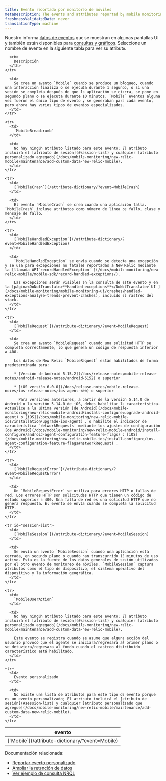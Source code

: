 ```yaml
---
title: Evento reportado por monitoreo de móviles
metaDescription: The events and attributes reported by mobile monitoring in New Relic.
freshnessValidatedDate: never
translationType: machine
---
```


Nuestro [<InlinePopover type="mobile"/>](/docs/mobile-monitoring/new-relic-mobile/getting-started/introduction-new-relic-mobile)informa [datos de eventos](/docs/using-new-relic/data/understand-data/new-relic-data-types#event-data) que se muestran en algunas pantallas UI y también están disponibles para [consultas y gráficos](/docs/using-new-relic/data/understand-data/query-new-relic-data). Seleccione un nombre de evento en la siguiente tabla para ver su atributo.

<table>
  <thead>
    <tr>
      <th style={{ width: "250px" }}>
        evento
      </th>

      <th>
        Descripción
      </th>
    </tr>
  </thead>

  <tbody>
    <tr>
      <td>
        [`Mobile`](/attribute-dictionary/?event=Mobile)
      </td>

      <td>
        Se crea un evento `Mobile` cuando se produce un bloqueo, cuando una interacción finaliza o se ejecuta durante 1 segundo, o si una sesión se completa después de que la aplicación se cierra, se pone en segundo plano o se ejecuta durante 10 minutos. `Mobile` eventos alguna vez fueron el único tipo de evento y se generaban para cada evento, pero ahora hay varios tipos de eventos especializados.
      </td>
    </tr>

    <tr>
      <td>
        `MobileBreadcrumb`
      </td>

      <td>
        No hay ningún atributo listado para este evento; El atributo incluirá el [atributo de sesión](#session-list) y cualquier [atributo personalizado agregado](/docs/mobile-monitoring/new-relic-mobile/maintenance/add-custom-data-new-relic-mobile).
      </td>
    </tr>

    <tr>
      <td>
        [`MobileCrash`](/attribute-dictionary/?event=MobileCrash)
      </td>

      <td>
        El evento `MobileCrash` se crea cuando una aplicación falla. `MobileCrash` incluye atributos como número de línea de fallo, clase y mensaje de fallo.
      </td>
    </tr>

    <tr>
      <td>
        [`MobileHandledException`](/attribute-dictionary/?event=MobileHandledException)
      </td>

      <td>
        `MobileHandledException` se envía cuando se detecta una excepción y se usa para excepciones no fatales reportadas a New Relic mediante la [llamada API`recordHandledException` ](/docs/mobile-monitoring/new-relic-mobile/mobile-sdk/record-handled-exceptions/).

        Las excepciones serán visibles en la consulta de este evento y en la [página<DoNotTranslate>**Handled exceptions**</DoNotTranslate> UI ](/docs/mobile-monitoring/mobile-monitoring-ui/crashes/handled-exceptions-analyze-trends-prevent-crashes), incluido el rastreo del stack.
      </td>
    </tr>

    <tr>
      <td>
        [`MobileRequest`](/attribute-dictionary/?event=MobileRequest)
      </td>

      <td>
        Se crea un evento `MobileRequest` cuando una solicitud HTTP se completa correctamente, lo que genera un código de respuesta inferior a 400.

        Los datos de New Relic `MobileRequest` están habilitados de forma predeterminada para:

        * [Versión de Android 5.15.2](/docs/release-notes/mobile-release-notes/android-release-notes/android-5152) o superior

        * [iOS versión 6.0.0](/docs/release-notes/mobile-release-notes/ios-release-notes/ios-agent-600) o superior

          Para versiones anteriores, a partir de la versión 5.14.0 de Android o la versión 5.14.0 de iOS, debes habilitar la característica. Actualice a la última versión [de Android](/docs/mobile-monitoring/new-relic-mobile-android/install-configure/upgrade-android-agent) o [iOS](/docs/mobile-monitoring/new-relic-mobile-ios/installation/upgrade-ios-agent) , o habilite el indicador de característica `NetworkRequests` mediante los ajustes de configuración [de Android](/docs/mobile-monitoring/new-relic-mobile-android/install-configure/android-agent-configuration-feature-flags) o [iOS](/docs/mobile-monitoring/new-relic-mobile-ios/install-configure/ios-agent-configuration-feature-flags#networkRequest) .
      </td>
    </tr>

    <tr>
      <td>
        [`MobileRequestError`](/attribute-dictionary/?event=MobileRequestError)
      </td>

      <td>
        Un `MobileRequestError` se utiliza para errores HTTP o fallas de red. Los errores HTTP son solicitudes HTTP que tienen un código de estado superior a 400. Una falla de red es una solicitud HTTP que no genera respuesta. El evento se envía cuando se completa la solicitud HTTP.
      </td>
    </tr>

    <tr id="session-list">
      <td>
        [`MobileSession`](/attribute-dictionary/?event=MobileSession)
      </td>

      <td>
        Se envía un evento `MobileSession` cuando una aplicación está cerrada, en segundo plano o cuando han transcurrido 10 minutos de uso activo. Esta es la fuente de los datos generales de sesión utilizados por el otro evento de monitoreo de móviles. `MobileSession` captura atributos como el tipo de dispositivo, el sistema operativo del dispositivo y la información geográfica.
      </td>
    </tr>

    <tr>
      <td>
        `MobileUserAction`
      </td>

      <td>
        No hay ningún atributo listado para este evento; El atributo incluirá el [atributo de sesión](#session-list) y cualquier [atributo personalizado agregado](/docs/mobile-monitoring/new-relic-mobile/maintenance/add-custom-data-new-relic-mobile).

        Este evento se registra cuando se asume que alguna acción del usuario provocó que el agente se iniciara/regresara al primer plano o se detuviera/regresara al fondo cuando el rastreo distribuido característico está habilitado.
      </td>
    </tr>

    <tr>
      <td>
        Evento personalizado
      </td>

      <td>
        No existe una lista de atributos para este tipo de evento porque es un evento personalizado; El atributo incluirá el [atributo de sesión](#session-list) y cualquier [atributo personalizado que agregue](/docs/mobile-monitoring/new-relic-mobile/maintenance/add-custom-data-new-relic-mobile).
      </td>
    </tr>
  </tbody>
</table>

Documentación relacionada:

* [Reportar evento personalizado](/docs/insights/insights-data-sources/custom-data/report-custom-event-data)
* [Ampliar la retención de datos](/docs/insights/use-insights-ui/manage-account-data/extend-event-data-retention)
* [Ver ejemplo de consulta NRQL](/docs/query-data/nrql-new-relic-query-language/nrql-query-tutorials)
